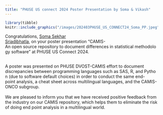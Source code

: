 ```yaml
---
title: "PHUSE US connect 2024 Poster Presentation by Soma & Vikash"
---
```


```r
library(tibble)
knitr::include_graphics("/images/202403PHUSE_US_CONNECT24_Soma_PP.jpeg") 
```

Congratulations, [Soma Sekhar Sriadibhatla](https://www.linkedin.com/in/soma-sekhar-s-20381416a/), on your poster presentation "CAMIS-An open source repository to document differences in statistical methodology software" at PHUSE US Connect 2024.

\
A poster was presented on PHUSE DVOST-CAMIS effort to document discrepancies between programming languages such as SAS, R, and Python (due to software default choices) in order to conduct the same end-point analysis, a cheat sheet across multilingual languages, and the CAMIS-ONCO subgroup.\
\
We are pleased to inform you that we have received positive feedback from the industry on our CAMIS repository, which helps them to eliminate the risk of doing end point analysis in a multilingual world.
